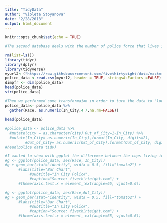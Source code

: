 ```yaml
---
title: "TidyData"
author: "Violeta Stoyanova"
date: "2/28/2018"
output: html_document
---
```


```r
knitr::opts_chunk$set(echo = TRUE)
```


```r
#The second database deals with the number of police force that lives in the cities they serve in. It is also from fivethirtyeight.com   First, we load the data from github "Most Police Don’t Live In The Cities They Serve"

rm(list=ls())
library(tidyr)
library(dplyr)
library(tidyverse)
myurl2<-("https://raw.githubusercontent.com/fivethirtyeight/data/master/police-locals/police-locals.csv")
police_data <-read.csv(myurl2, header = TRUE, stringsAsFactors =FALSE)
dimpfr <- dim(police_data) 
head(police_data)
str(police_data)
```

```r
#Then we performed some transformaion in order to turn the data to "long" format, where I combined all the races into one column and spread In and Out of city police force into 2 columns respectively. Note: When a cell contains ** it means that there are fewer than 100 police officers of that race serving that city. 
police_data<- police_data %>%
  gather(Race, as.numeric(In_City,4:7,na.rm=FALSE))
  
head(police_data)

```



```r
#police_data <- police_data %>%
  #mutate(city = as.character(city),Out_of_City=1-In_City) %>%
  #mutate(In_City= as.numeric(In_City),format(In_City, digits=2),
         #Out_of_City= as.numeric(Out_of_City),format(Out_of_City, digits=2))
#head(police_data_tidy)

```



```r
#I wanted to show with ggplot the differemce between the cops living in the city and the ones that don't but I've been having really hard time with the previous code. 
#g <- ggplot(police_data, aes(Race, In_City))
#g + geom_bar(stat="identity", width = 0.5, fill="tomato2") + 
      #labs(title="Bar Chart", 
           #subtitle="In City Police", 
           #caption="Source: fivethirteight.com") +
      #theme(axis.text.x = element_text(angle=65, vjust=0.6))
```

```r
#g <- ggplot(police_data, aes(Race,Out_City))
#g + geom_bar(stat="identity", width = 0.5, fill="tomato2") + 
      #labs(title="Bar Chart", 
           #subtitle="In City Police", 
           #caption="Source: fivethirteight.com") +
      #theme(axis.text.x = element_text(angle=65, vjust=0.6))
```

